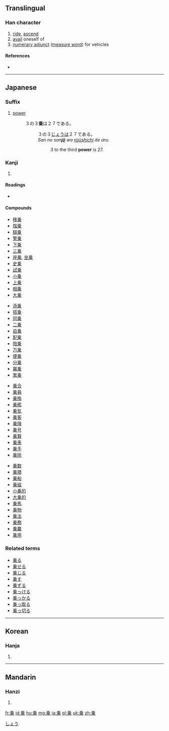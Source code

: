 {{also|乘}}<!-- may be replaced by zh-forms -->
==Translingual==

===Han character===
{{Han char|rn=4|rad=丿|as=08|sn=9|four=|canj=竹木廿 (HDT)}}

# [[ride]], [[ascend]]
# [[avail]] oneself of
# [[numerary adjunct]] ([[measure word]]) for vehicles

====References====
* {{Han ref|kx=0083.081|dkj=00153|dj=0166.300|hdz=10039.080|uh=4E57|ud=20055}}

----

==Japanese==

===Suffix===
{{ja-pos|k|suffix|hira=じょう|rom=jō}}

# {{math|lang=ja}} [[power]]
#: ３の３'''乗'''は２７である。
#:: ３の３[[じょう]]は２７である。
#:: ''San no san'''[[jō]]''' wa [[ni]][[jū]][[shichi]] de aru.''
#::: 3 to the third '''power''' is 27.

===Kanji===
{{ja-kanji|grade=3|rs=丿08}}

# {{defn|Japanese|sort=丿08}}

====Readings====
* {{ja-readings|on=[[じょう]] (''jō''), [[しょう]] (''shō'')|kun=[[のる]] ([[乗る]], ''noru''), [[のり]] ([[乗り]], ''nori''), [[のせる]] ([[乗せる]], ''noseru'')|nanori=[[のり]] (''nori'')}}

====Compounds====
{{top4}}
* [[移乗]]
* [[階乗]]
* [[騎乗]]
* [[警乗]]
* [[下乗]]
* [[三乗]]
* [[座乗]], [[坐乗]]
* [[史乗]]
* [[試乗]]
* [[小乗]]
* [[上乗]]
* [[相乗]]
* [[大乗]]
{{mid4}}
* [[添乗]]
* [[搭乗]]
* [[同乗]]
* [[二乗]]
* [[自乗]]
* [[配乗]]
* [[陪乗]]
* [[万乗]]
* [[便乗]]
* [[分乗]]
* [[冪乗]]
* [[累乗]]
{{mid4}}
* [[乗合]]
* [[乗員]]
* [[乗換]]
* [[乗艦]]
* [[乗気]]
* [[乗客]]
* [[乗降]]
* [[乗号]]
* [[乗算]]
* [[乗車]]
* [[乗手]]
* [[乗除]]
{{mid4}}
* [[乗数]]
* [[乗積]]
* [[乗船]]
* [[乗組]]
* [[小乗的]]
* [[大乗的]]
* [[乗馬]]
* [[乗物]]
* [[乗法]]
* [[乗務]]
* [[乗羃]]
* [[乗用]]
{{bottom}}

===Related terms===
* [[乗る]]
* [[乗せる]]
* [[乗じる]]
* [[乗す]]
* [[乗ずる]]
* [[乗っける]]
* [[乗っかる]]
* [[乗っ取る]]
* [[乗っ切る]]

[[Category:ja:Mathematics|しょう]]

----

==Korean==

===Hanja===
{{ko-hanja|hangeul=승|rv=seung|mr=sŭng}}

# {{defn|Korean|sort=丿08}}

----

==Mandarin==

===Hanzi===
{{cmn-hanzi|pin=[[chéng]] ([[cheng2]])|wg=[[ch'eng2|ch'eng<sup>2</sup>]]}}

# {{defn|Mandarin|sort=丿08}}

[[fr:乗]]
[[id:乗]]
[[hu:乗]]
[[mg:乗]]
[[ja:乗]]
[[pl:乗]]
[[uk:乗]]
[[zh:乗]]